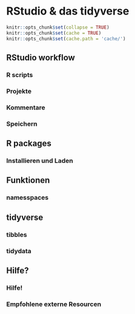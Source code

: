 # RStudio & das tidyverse {#R2}

``` r
knitr::opts_chunk$set(collapse = TRUE)
knitr::opts_chunk$set(cache = TRUE)
knitr::opts_chunk$set(cache.path = 'cache/')
```

## RStudio workflow

### R scripts

### Projekte

### Kommentare

### Speichern

## R packages

### Installieren und Laden

## Funktionen

### namesspaces

## tidyverse

### tibbles

### tidydata

## Hilfe?

### Hilfe!

### Empfohlene externe Resourcen